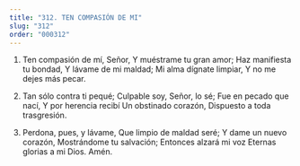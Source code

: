 ```yaml
---
title: "312. TEN COMPASIÓN DE MI"
slug: "312"
order: "000312"
---
```


1. Ten compasión de mí, Señor, Y muéstrame tu gran amor; Haz manifiesta tu bondad,
Y lávame de mi maldad; Mi alma dígnate limpiar, Y no me dejes más pecar.

2. Tan sólo contra ti pequé; Culpable soy, Señor, lo sé; Fue en pecado que nací,
Y por herencia recibí Un obstinado corazón,
Dispuesto a toda trasgresión.

3.  Perdona, pues, y lávame, Que limpio de maldad seré; Y dame un nuevo corazón, Mostrándome tu salvación; Entonces alzará mi voz
Eternas glorias a mi Dios. Amén.
